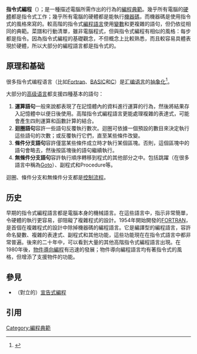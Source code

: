 {{NoteTA
|G1 = IT
|1 = zh-cn:命令式; zh-tw:指令式。
|2 = 編程=>zh-tw:程式設計; 編程=>zh-hk:程式設計; 編程=>zh-mo:程式設計;
}}
{{编程范式}}
'''指令式編程'''（{{lang-en|Imperative programming}}）；是一種描述電腦所需作出的行為的[[編程典範|編程典範]]。幾乎所有電腦的[[硬體|硬體]]都是指令式工作；幾乎所有電腦的硬體都是能執行[[機器碼|機器碼]]，而機器碼是使用指令式的風格來寫的。較高階的指令式[[編程語言|編程語言]]使用[[變數|變數]]和更複雜的語句，但仍依從相同的典範。菜譜和行動清單，雖非電腦程式，但與指令式編程有相似的風格：每步都是指令。因為指令式編程的基礎觀念，不但概念上比較熟悉，而且較容易具體表現於硬體，所以大部分的編程語言都是指令式的。

==原理和基础==
很多指令式编程语言（比如[[Fortran|Fortran]]、[[BASIC|BASIC]]和[[C语言|C]]）是[[汇编语言|汇编语言]]的[[抽象化_(计算机科学)|抽象化]]<ref name=":0">{{cite book|author=Bruce Eckel|title=Thinking in Java|url=https://books.google.com/books?id=bQVvAQAAQBAJ&q=imperative&pg=PA24|publisher=[[Pearson_Education|Pearson Education]]|year=2006|isbn=978-0-13-187248-6|page=24|access-date=2021-02-15|archive-date=2021-10-09|archive-url=https://web.archive.org/web/20211009101432/https://books.google.com/books?id=bQVvAQAAQBAJ&q=imperative&pg=PA24|dead-url=no}}</ref>。

大部分的[[高级语言|高级语言]]都支援四種基本的語句：
# '''運算語句'''一般來說都表現了在記憶體內的資料進行運算的行為，然後將結果存入記憶體中以便日後使用。高階指令式編程語言更能處理複雜的表達式，可能會產生四則運算和函數計算的結合。
# '''迴圈語句'''容許一些語句反覆執行數次。迴圈可依據一個預設的數目來決定執行這些語句的次數；或反覆執行它們，直至某些條件改變。
# '''條件分支語句'''容許僅當某些條件成立時才執行某個區塊。否則，這個區塊中的語句會略去，然後按區塊後的語句繼續執行。
# '''無條件分支語句'''容許執行順序轉移到程式的其他部分之中。包括跳躍（在很多語言中稱為[[Goto|Goto]]）、副程式和Procedure等。

迴圈、條件分支和無條件分支都是[[控制流程|控制流程]]。

==历史==
早期的指令式編程語言都是電腦本身的機械語言。在這些語言中，指示非常簡單，令硬體的執行更容易，卻阻礙了複雜程式的設計。1954年開始開發的[[FORTRAN|FORTRAN]]，是首個在複雜程式的設計中除掉機器碼的編程語言。它是編譯型的編程語言，容許命名變數、複雜的表達式、副程式和其他功能，這些功能現在在指令式語言中都非常普遍。後來的二十年中，可以看到大量的其他高階指令式編程語言出現。在1980年後，[[物件導向編程|物件導向編程]]有迅速的發展；物件導向編程語言均有著指令式的風格，但增添了支援物件的功能。

== 參見 ==
*（對立的）[[宣告式編程|宣告式編程]]

==引用==
{{reflist}}

{{编程语言类别}}
[[Category:編程典範|Category:編程典範]]